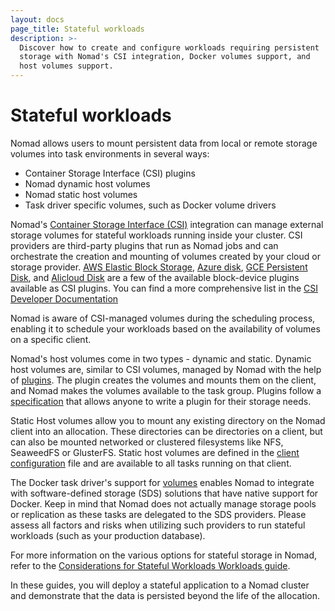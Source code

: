 ```yaml
---
layout: docs
page_title: Stateful workloads
description: >-
  Discover how to create and configure workloads requiring persistent
  storage with Nomad's CSI integration, Docker volumes support, and
  host volumes support.
---
```


# Stateful workloads

Nomad allows users to mount persistent data from local or remote storage volumes
into task environments in several ways:

- Container Storage Interface (CSI) plugins
- Nomad dynamic host volumes
- Nomad static host volumes
- Task driver specific volumes, such as Docker volume drivers

Nomad's [Container Storage Interface (CSI)][csi-spec] integration can manage
external storage volumes for stateful workloads running inside your cluster. CSI
providers are third-party plugins that run as Nomad jobs and can orchestrate the creation and
mounting of volumes created by your cloud or storage provider. [AWS Elastic Block Storage],
[Azure disk], [GCE Persistent Disk], and [Alicloud Disk] are a few of the available
block-device plugins available as CSI plugins. You can find a more comprehensive list
in the [CSI Developer Documentation][csi-drivers]

Nomad is aware of CSI-managed volumes during the
scheduling process, enabling it to schedule your workloads based on the
availability of volumes on a specific client.

Nomad's host volumes come in two types - dynamic and static. Dynamic host volumes are, similar
to CSI volumes, managed by Nomad with the help of [plugins][dhv_plugins]. The plugin creates the volumes
and mounts them on the client, and Nomad makes the volumes available to the task group. Plugins follow a
[specification][dhv_spec] that allows anyone to write a plugin for their storage needs.

Static Host volumes allow you to mount any existing directory on the Nomad client into an allocation.
These directories can be directories on a client, but can also be mounted networked or clustered
filesystems like NFS, SeaweedFS or GlusterFS. Static host volumes are defined in the [client configuration][config_static_host_vol]
file and are available to all tasks running on that client.

The Docker task driver's support for [volumes][docker-volumes] enables Nomad to
integrate with software-defined storage (SDS) solutions that have native support for Docker. Keep in mind that
Nomad does not actually manage storage pools or replication as these tasks are
delegated to the SDS providers. Please assess all factors and risks when
utilizing such providers to run stateful workloads (such as your production
database).

For more information on the various options for stateful storage in Nomad, refer to the [Considerations for Stateful Workloads
Workloads guide][considerations_stateful_workloads].

In these guides, you will deploy a stateful application to a Nomad cluster and
demonstrate that the data is persisted beyond the life of the allocation.


[docker-volumes]: /nomad/docs/job-declare/task-driver/docker#volumes
[csi-spec]: https://github.com/container-storage-interface/spec
[csi-drivers]: https://kubernetes-csi.github.io/docs/drivers.html
[aws elastic block storage]: https://github.com/kubernetes-sigs/aws-ebs-csi-driver
[azure disk]: https://github.com/kubernetes-sigs/azuredisk-csi-driver
[gce persistent disk]: https://github.com/kubernetes-sigs/gcp-compute-persistent-disk-csi-driver
[alicloud disk]: https://github.com/AliyunContainerService/csi-plugin
[dhv_spec]: /nomad/docs/other-specifications/volume/host
[dhv_plugins]: /nomad/docs/architecture/storage/host-volumes
[config_static_host_vol]: /nomad/docs/configuration/client#host_volume-block
[considerations_stateful_workloads]: /nomad/docs/architecture/stateful-workloads

